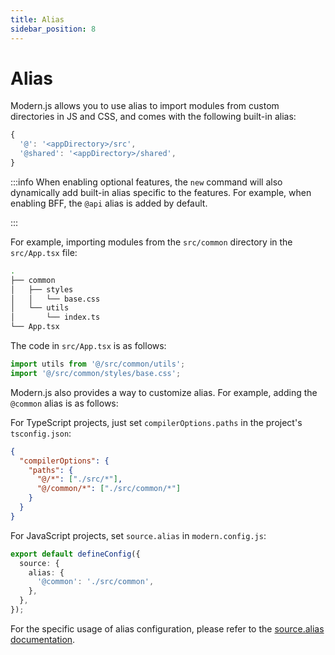 ```yaml
---
title: Alias
sidebar_position: 8
---
```

# Alias

Modern.js allows you to use alias to import modules from custom directories in JS and CSS, and comes with the following built-in alias:

```js
{
  '@': '<appDirectory>/src',
  '@shared': '<appDirectory>/shared',
}
```

:::info
When enabling optional features, the `new` command will also dynamically add built-in alias specific to the features. For example, when enabling BFF, the `@api` alias is added by default.

:::

For example, importing modules from the `src/common` directory in the `src/App.tsx` file:

```bash
.
├── common
│   ├── styles
│   │   └── base.css
│   └── utils
│       └── index.ts
└── App.tsx
```

The code in `src/App.tsx` is as follows:

```ts
import utils from '@/src/common/utils';
import '@/src/common/styles/base.css';
```

Modern.js also provides a way to customize alias. For example, adding the `@common` alias is as follows:

For TypeScript projects, just set `compilerOptions.paths` in the project's `tsconfig.json`:

```json
{
  "compilerOptions": {
    "paths": {
      "@/*": ["./src/*"],
      "@/common/*": ["./src/common/*"]
    }
  }
}
```

For JavaScript projects, set `source.alias` in `modern.config.js`:

```ts title="modern.config.js"
export default defineConfig({
  source: {
    alias: {
      '@common': './src/common',
    },
  },
});
```

For the specific usage of alias configuration, please refer to the [source.alias documentation](/configure/app/source/alias).
